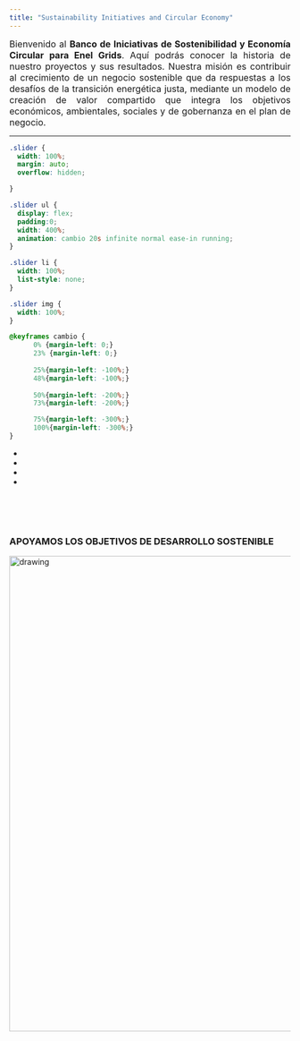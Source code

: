 ```yaml
---
title: "Sustainability Initiatives and Circular Economy"
---
```


<p align="justify"><font size=3>Bienvenido al <b>Banco de Iniciativas de Sostenibilidad y Economía Circular para Enel Grids</b>. Aquí podrás conocer la historia de nuestro proyectos y sus resultados. Nuestra misión es contribuir al crecimiento de un negocio sostenible que da respuestas a los desafíos de la transición energética justa, mediante un modelo de creación de valor compartido que integra los objetivos económicos, ambientales, sociales y de gobernanza en el plan de negocio.</font></p>

---

```css

.slider {
  width: 100%;
  margin: auto;
  overflow: hidden;

}

.slider ul {
  display: flex;
  padding:0;
  width: 400%;
  animation: cambio 20s infinite normal ease-in running;
}

.slider li {
  width: 100%;
  list-style: none;
}

.slider img {
  width: 100%;
}

@keyframes cambio {
      0% {margin-left: 0;}
      23% {margin-left: 0;}
      
      25%{margin-left: -100%;}
      48%{margin-left: -100%;}
 
      50%{margin-left: -200%;}
      73%{margin-left: -200%;}

      75%{margin-left: -300%;}
      100%{margin-left: -300%;}
}

```

<div class="slider">
  <ul>
      <li><img src="/Users/fevegag/OneDrive/Desarrollo RStudio/Sust&CEGrids/Sust-CEGrids/Slider/IMG5.jpeg" alt=""></li>
      <li><img src="/Users/fevegag/OneDrive/Desarrollo RStudio/Sust&CEGrids/Sust-CEGrids/Slider/IMG2.jpg" alt=""></li>
      <li><img src="/Users/fevegag/OneDrive/Desarrollo RStudio/Sust&CEGrids/Sust-CEGrids/Slider/IMG1.jpg" alt=""></li>
      <li><img src="/Users/fevegag/OneDrive/Desarrollo RStudio/Sust&CEGrids/Sust-CEGrids/Slider/IMG3.jpeg" alt=""></li>
   </ul>
</div>
<br>
<br>
</br>

### APOYAMOS LOS OBJETIVOS DE DESARROLLO SOSTENIBLE
<p align="justify"><img src="/Users/fevegag/OneDrive/Desarrollo RStudio/Sust&CEGrids/Sust-CEGrids/images/SDG.png" alt="drawing" width="850"></p>




